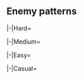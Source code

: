 {{Notice|The following enemy patterns and ship drops are autogenerated.<br>If in doubt, use tooltips to check sample sizes.}}
==Enemy patterns==
{{Section}}
<tabber>
|-|Hard=
{{Event/Map|
{{Event/MapNode|1|Hard|x=113|y=254}}
{{Event/MapNode|2|Hard|x=258|y=213}}
{{Event/MapNode|AB|Hard|x=201|y=181}}
{{Event/MapNode|A|Hard|x=219|y=300}}
{{Event/MapNode|B|Hard|x=318|y=93}}
{{Event/MapNode|C|Hard|x=334|y=188}}
{{Event/MapNode|D|Hard|x=355|y=295}}
{{Event/MapNode|E|Hard|x=411|y=113}}
{{Event/MapNode|F|Hard|x=472|y=127}}
{{Event/MapNode|G|Hard|x=474|y=209}}
{{Event/MapNode|H|Hard|x=515|y=275}}
{{Event/MapNode|I|Hard|x=543|y=142}}
{{Event/MapNode|J|Hard|x=405|y=256}}
{{Event/MapNode|K|Hard|x=526|y=209}}
{{Event/MapNode|L|Hard|x=588|y=187}}
{{Event/MapNode|M|Hard|x=600|y=152}}
{{Event/MapNode|N|Hard|x=622|y=222}}
{{Event/MapNode|O|Hard|x=600|y=272}}
}}
<div class="scrollable map-nodes" id="map-nodes-hard">
{{Map/Nodes|diff=Hard|name=
|AB
|Raid
|{{TooltipSimple|Diamond|38% (464/1208)}}
|Aircraft Carrier Princess/Kai III
|Light Carrier Nu-Class/Kai Flagship IV
|Light Carrier Nu-Class/Kai Flagship IV
|Light Cruiser Tsu-Class/Elite
|Destroyer Na-Class/Late Model Elite
|Destroyer Na-Class/Late Model Elite
|-
|AB
|Raid
|{{TooltipSimple|Diamond|41% (492/1208)}}
|Aircraft Carrier Princess/Kai III
|Light Carrier Nu-Class/Kai Flagship IV
|Light Carrier Nu-Class/Kai Flagship IV
|Light Carrier Nu-Class/Elite IV
|Destroyer Na-Class/Late Model Elite
|Destroyer Na-Class/Late Model Elite
|-
|AB
|Raid
|{{TooltipSimple|Diamond|21% (252/1208)}}
|Aircraft Carrier Princess/Kai III
|Light Carrier Nu-Class/Kai Flagship IV
|Light Carrier Nu-Class/Kai Flagship IV
|Light Carrier Nu-Class/Kai Flagship IV
|Destroyer Na-Class/Late Model Flagship
|Destroyer Na-Class/Late Model Flagship
}}
{{Map/Nodes|diff=Hard|name=深海潜水艦隊 群狼部隊 A群
|A
|Normal
|{{TooltipSimple|Echelon|26% (2437/9491)}}
|New Submarine Princess/Flagship III
|Submarine So-Class/Elite
|Submarine Ka-Class/Elite
|Submarine Ka-Class/Elite
|-
|A
|Normal
|{{TooltipSimple|Echelon|40% (3819/9491)}}
|New Submarine Princess/Flagship III
|Submarine So-Class/Elite
|Submarine So-Class/Elite
|Submarine So-Class/Elite
|-
|A
|Normal
|{{TooltipSimple|Echelon|34% (3235/9491)}}
|New Submarine Princess/Flagship III
|Submarine So-Class/Flagship
|Submarine So-Class/Elite
|Submarine So-Class/Elite
}}
{{Map/Nodes|diff=Hard|name=深海任務部隊 艦載機群
|B
|Defense
|{{TooltipSimple|Diamond|19% (762/3967)}}
|Light Carrier Nu-Class/Kai Flagship III
|Light Carrier Nu-Class/Elite II
|Light Cruiser He-Class/Kai Flagship II
|Light Cruiser Tsu-Class/Elite
|Destroyer Na-Class/Elite
|Destroyer Na-Class/Elite
|-
|B
|Defense
|{{TooltipSimple|Diamond|32% (1259/3967)}}
|Light Carrier Nu-Class/Kai Flagship III
|Light Carrier Nu-Class/Flagship II
|Light Cruiser He-Class/Kai Flagship II
|Light Cruiser Tsu-Class/Elite
|Destroyer Na-Class/Elite
|Destroyer Na-Class/Elite
|-
|B
|Defense
|{{TooltipSimple|Diamond|49% (1946/3967)}}
|Light Carrier Nu-Class/Kai Flagship III
|Light Carrier Nu-Class/Kai Flagship III
|Light Cruiser He-Class/Kai Flagship II
|Light Cruiser Tsu-Class/Flagship
|Destroyer Na-Class/Elite
|Destroyer Na-Class/Elite
}}
{{Map/Nodes|diff=Hard|name=深海潜水艦隊 群狼部隊 B群
|C
|Normal
|{{TooltipSimple|Echelon|29% (4602/16033)}}
|New Submarine Princess/Flagship III
|Submarine Ka-Class/Elite
|Submarine Ka-Class/Elite
|-
|C
|Normal
|{{TooltipSimple|Echelon|28% (4542/16033)}}
|New Submarine Princess/Flagship III
|Submarine So-Class/Elite
|Submarine Ka-Class/Elite
|Submarine Ka-Class/Elite
|-
|C
|Normal
|{{TooltipSimple|Echelon|43% (6889/16033)}}
|New Submarine Princess/Flagship III
|Submarine So-Class/Elite
|Submarine So-Class/Elite
|Submarine So-Class/Elite
}}
{{Map/Nodes|diff=Hard|name=深海任務部隊 艦載機群
|D
|Defense
|{{TooltipSimple|Diamond|25% (27/107)}}
|Aircraft Carrier Princess/Kai III
|Light Carrier Nu-Class/Flagship III
|Light Carrier Nu-Class/Flagship III
|Light Cruiser Tsu-Class/Elite
|Destroyer Na-Class/Late Model Elite
|Destroyer Na-Class/Late Model Elite
|-
|D
|Defense
|{{TooltipSimple|Diamond|34% (36/107)}}
|Aircraft Carrier Princess/Kai III
|Light Carrier Nu-Class/Kai Flagship III
|Light Carrier Nu-Class/Kai Flagship III
|Light Cruiser Tsu-Class/Elite
|Destroyer Na-Class/Late Model Elite
|Destroyer Na-Class/Late Model Elite
|-
|D
|Defense
|{{TooltipSimple|Diamond|41% (44/107)}}
|Aircraft Carrier Princess/Kai III
|Light Carrier Nu-Class/Kai Flagship III
|Light Carrier Nu-Class/Kai Flagship III
|Light Carrier Nu-Class/Elite II
|Destroyer Na-Class/Late Model Elite
|Destroyer Na-Class/Late Model Elite
}}
{{Map/Nodes|diff=Hard|name=深海任務部隊 前衛水雷戦隊
|E
|Normal
|{{TooltipSimple|Line Ahead|31% (4424/14315)}}
|Light Cruiser He-Class/Kai Flagship II
|Light Cruiser Ho-Class/Flagship
|Light Cruiser Tsu-Class/Elite
|Destroyer Ha-Class/Late Model
|Destroyer Ha-Class/Late Model
|Destroyer Ha-Class/Late Model
|-
|E
|Normal
|{{TooltipSimple|Line Ahead|32% (4620/14315)}}
|Light Cruiser He-Class/Kai Flagship II
|Light Cruiser Ho-Class/Flagship
|Light Cruiser Tsu-Class/Flagship
|Destroyer Ha-Class/Late Model
|Destroyer Ha-Class/Late Model
|Destroyer Ha-Class/Late Model
|-
|E
|Normal
|{{TooltipSimple|Line Ahead|37% (5271/14315)}}
|Light Cruiser He-Class/Kai Flagship II
|Light Cruiser Ho-Class/Flagship
|Light Cruiser Tsu-Class/Flagship
|Light Cruiser Tsu-Class/Elite
|Destroyer Ha-Class/Late Model
|Destroyer Ha-Class/Late Model
}}
{{Map/Nodes|diff=Hard|name=深海任務部隊 艦載機群
|F
|Defense
|{{TooltipSimple|Diamond|31% (2425/7747)}}
|Aircraft Carrier Princess/Kai III
|Light Carrier Nu-Class/Kai Flagship III
|Light Carrier Nu-Class/Kai Flagship III
|Light Cruiser Tsu-Class/Elite
|Destroyer Na-Class/Late Model Elite
|Destroyer Na-Class/Late Model Elite
|-
|F
|Defense
|{{TooltipSimple|Diamond|40% (3104/7747)}}
|Aircraft Carrier Princess/Kai III
|Light Carrier Nu-Class/Kai Flagship III
|Light Carrier Nu-Class/Kai Flagship III
|Light Carrier Nu-Class/Elite II
|Destroyer Na-Class/Late Model Elite
|Destroyer Na-Class/Late Model Elite
|-
|F
|Defense
|{{TooltipSimple|Diamond|29% (2218/7747)}}
|Aircraft Carrier Princess/Kai III
|Light Carrier Nu-Class/Kai Flagship III
|Light Carrier Nu-Class/Kai Flagship III
|Light Carrier Nu-Class/Kai Flagship III
|Destroyer Na-Class/Late Model Flagship
|Destroyer Na-Class/Late Model Flagship
}}
{{Map/Nodes|diff=Hard|name=深海任務部隊 前衛軽空母
|G
|Normal
|{{TooltipSimple|Diamond|38% (1885/4934)}}
|Light Carrier Nu-Class/Flagship III
|Heavy Cruiser Ri-Class/Flagship
|Light Cruiser He-Class/Kai Flagship II
|Light Cruiser Tsu-Class/Elite
|Destroyer Na-Class/Elite
|Destroyer Na-Class/Elite
|-
|G
|Normal
|{{TooltipSimple|Diamond|46% (2279/4934)}}
|Light Carrier Nu-Class/Kai Flagship III
|Heavy Cruiser Ri-Class/Flagship
|Light Cruiser He-Class/Kai Flagship II
|Light Cruiser Tsu-Class/Elite
|Destroyer Na-Class/Elite
|Destroyer Na-Class/Elite
|-
|G
|Normal
|{{TooltipSimple|Diamond|16% (770/4934)}}
|Light Carrier Nu-Class/Kai Flagship III
|Heavy Cruiser Ri-Class/Flagship
|Light Cruiser He-Class/Kai Flagship II
|Light Cruiser Tsu-Class/Flagship
|Destroyer Na-Class/Elite
|Destroyer Na-Class/Elite
}}
{{Map/Nodes|diff=Hard|H|Empty|kind=1}}
{{Map/Nodes|diff=Hard|name=深海任務部隊 護衛空母集団 I群
|I
|Normal
|{{TooltipSimple|Diamond|23% (1570/6901)}}
|Light Carrier Nu-Class/Kai Flagship II
|Battleship Ta-Class/Flagship
|Light Cruiser Tsu-Class/Elite
|Light Carrier Nu-Class/Kai Elite II
|Destroyer Na-Class/Late Model Elite
|Destroyer Na-Class/Late Model Elite
|-
|I
|Normal
|{{TooltipSimple|Diamond|23% (1604/6901)}}
|Light Carrier Nu-Class/Kai Flagship II
|Battleship Ta-Class/Flagship
|Light Cruiser Tsu-Class/Flagship
|Light Carrier Nu-Class/Kai Elite II
|Destroyer Na-Class/Late Model Elite
|Destroyer Na-Class/Late Model Elite
|-
|I
|Normal
|{{TooltipSimple|Diamond|54% (3727/6901)}}
|Light Carrier Nu-Class/Kai Flagship II
|Light Carrier Nu-Class/Kai Flagship II
|Battleship Ta-Class/Flagship
|Light Cruiser Tsu-Class/Flagship
|Destroyer Na-Class/Late Model Elite
|Destroyer Na-Class/Late Model Elite
}}
{{Map/Nodes|diff=Hard|name=深海潜水艦隊 群狼旗艦部隊
|J
|Boss
|{{TooltipSimple|Line Ahead|38% (1381/3642)}}
|Submarine Princess/Kai Flagship III
|Submarine So-Class/Flagship
|Submarine So-Class/Flagship
|Light Cruiser Tsu-Class/Elite
|Destroyer Na-Class/Late Model Elite
|Destroyer Na-Class/Late Model Elite
|-
|J
|Boss
|{{TooltipSimple|Line Ahead|48% (1757/3642)}}
|Submarine Princess/Kai Flagship III
|Submarine So-Class/Flagship
|Submarine So-Class/Flagship
|Light Cruiser Tsu-Class/Flagship
|Destroyer Na-Class/Late Model Elite
|Destroyer Na-Class/Late Model Elite
|-
|J
|Boss/Final
|{{TooltipSimple|Line Ahead|14% (504/3642)}}
|Submarine Princess/Kai Flagship Damaged III
|Submarine So-Class/Flagship
|Submarine So-Class/Flagship
|Light Cruiser Tsu-Class/Flagship
|Destroyer Na-Class/Late Model Flagship
|Destroyer Na-Class/Late Model Flagship
}}
{{Map/Nodes|diff=Hard|name=深海任務部隊 艦載機群
|K
|Defense
|{{TooltipSimple|Diamond|22% (863/3944)}}
|Aircraft Carrier Princess/Kai III
|Light Carrier Nu-Class/Kai Flagship IV
|Light Carrier Nu-Class/Kai Flagship IV
|Light Cruiser Tsu-Class/Elite
|Destroyer Na-Class/Late Model Elite
|Destroyer Na-Class/Late Model Elite
|-
|K
|Defense
|{{TooltipSimple|Diamond|34% (1350/3944)}}
|Aircraft Carrier Princess/Kai III
|Light Carrier Nu-Class/Kai Flagship IV
|Light Carrier Nu-Class/Kai Flagship IV
|Light Carrier Nu-Class/Elite IV
|Destroyer Na-Class/Late Model Elite
|Destroyer Na-Class/Late Model Elite
|-
|K
|Defense
|{{TooltipSimple|Diamond|44% (1731/3944)}}
|Aircraft Carrier Princess/Kai III
|Light Carrier Nu-Class/Kai Flagship IV
|Light Carrier Nu-Class/Kai Flagship IV
|Light Carrier Nu-Class/Kai Flagship IV
|Destroyer Na-Class/Late Model Flagship
|Destroyer Na-Class/Late Model Flagship
}}
{{Map/Nodes|diff=Hard|name=深海任務部隊 艦載機群
|L
|Defense
|{{TooltipSimple|Diamond|14% (2/14)}}
|Aircraft Carrier Princess/Kai III
|Light Carrier Nu-Class/Kai Flagship IV
|Light Carrier Nu-Class/Kai Flagship IV
|Light Cruiser Tsu-Class/Elite
|Destroyer Na-Class/Late Model Elite
|Destroyer Na-Class/Late Model Elite
|-
|L
|Defense
|{{TooltipSimple|Diamond|71% (10/14)}}
|Aircraft Carrier Princess/Kai III
|Light Carrier Nu-Class/Kai Flagship IV
|Light Carrier Nu-Class/Kai Flagship IV
|Light Carrier Nu-Class/Elite IV
|Destroyer Na-Class/Late Model Elite
|Destroyer Na-Class/Late Model Elite
|-
|L
|Defense
|{{TooltipSimple|Diamond|14% (2/14)}}
|Aircraft Carrier Princess/Kai III
|Light Carrier Nu-Class/Kai Flagship IV
|Light Carrier Nu-Class/Kai Flagship IV
|Light Carrier Nu-Class/Kai Flagship IV
|Destroyer Na-Class/Late Model Flagship
|Destroyer Na-Class/Late Model Flagship
}}
{{Map/Nodes|diff=Hard|M|Empty|kind=1}}
{{Map/Nodes|diff=Hard|name=深海任務部隊 護衛空母集団 II群
|N
|Normal
|{{TooltipSimple|Diamond|23% (3/13)}}
|Light Carrier Nu-Class/Kai Flagship II
|Battleship Ta-Class/Flagship
|Transport Ship Wa-Class/Elite
|Light Carrier Nu-Class/Kai Elite II
|Destroyer Na-Class/Late Model Elite
|Destroyer Na-Class/Late Model Elite
|-
|N
|Normal
|{{TooltipSimple|Diamond|54% (7/13)}}
|Light Carrier Nu-Class/Kai Flagship II
|Battleship Ta-Class/Flagship
|Transport Ship Wa-Class/Flagship
|Light Carrier Nu-Class/Kai Elite II
|Destroyer Na-Class/Late Model Elite
|Destroyer Na-Class/Late Model Elite
|-
|N
|Normal
|{{TooltipSimple|Diamond|23% (3/13)}}
|Light Carrier Nu-Class/Kai Flagship II
|Light Carrier Nu-Class/Kai Flagship II
|Battleship Ta-Class/Flagship
|Transport Ship Wa-Class/Flagship
|Destroyer Na-Class/Late Model Elite
|Destroyer Na-Class/Late Model Elite
}}
{{Map/Nodes|diff=Hard|name=深海任務部隊 主力艦隊
|O
|Boss
|{{TooltipSimple|Cruising Formation 4|73% (3023/4162)}}
|Aircraft Carrier Princess/Kai III
|Light Carrier Nu-Class/Kai Flagship IV
|Light Carrier Nu-Class/Kai Flagship IV
|Battleship Ta-Class/Flagship
|Heavy Cruiser Ne-Class/Elite
|Heavy Cruiser Ne-Class/Elite
|Light Cruiser He-Class/Kai Flagship II
|Light Cruiser Tsu-Class/Flagship
|Destroyer Na-Class/Late Model Flagship
|Destroyer Na-Class/Late Model Flagship
|Destroyer Na-Class/Elite
|Destroyer Na-Class/Elite
|-
|O
|Boss/Final
|{{TooltipSimple|Cruising Formation 4|27% (1139/4162)}}
|Aircraft Carrier Princess/Kai III
|Aircraft Carrier Princess/Kai III
|Light Carrier Nu-Class/Kai Flagship IV
|Light Carrier Nu-Class/Kai Flagship IV
|Battleship Ta-Class/Flagship
|Battleship Ta-Class/Flagship
|Light Cruiser He-Class/Kai Flagship II
|Light Cruiser Tsu-Class/Flagship
|Destroyer Na-Class/Late Model Flagship
|Destroyer Na-Class/Late Model Flagship
|Destroyer Na-Class/Late Model Flagship
|Destroyer Na-Class/Late Model Flagship
}}
</div> <!-- overflow -->
|-|Medium=
{{Event/Map|
{{Event/MapNode|1|Medium|x=113|y=254}}
{{Event/MapNode|2|Medium|x=258|y=213}}
{{Event/MapNode|AB|Medium|x=201|y=181}}
{{Event/MapNode|A|Medium|x=219|y=300}}
{{Event/MapNode|B|Medium|x=318|y=93}}
{{Event/MapNode|C|Medium|x=334|y=188}}
{{Event/MapNode|D|Medium|x=355|y=295}}
{{Event/MapNode|E|Medium|x=411|y=113}}
{{Event/MapNode|F|Medium|x=472|y=127}}
{{Event/MapNode|G|Medium|x=474|y=209}}
{{Event/MapNode|H|Medium|x=515|y=275}}
{{Event/MapNode|I|Medium|x=543|y=142}}
{{Event/MapNode|J|Medium|x=405|y=256}}
{{Event/MapNode|K|Medium|x=526|y=209}}
{{Event/MapNode|L|Medium|x=588|y=187}}
{{Event/MapNode|M|Medium|x=600|y=152}}
{{Event/MapNode|N|Medium|x=622|y=222}}
{{Event/MapNode|O|Medium|x=600|y=272}}
}}
<div class="scrollable map-nodes" id="map-nodes-medium">
{{Map/Nodes|diff=Medium|name=
|AB
|Raid
|{{TooltipSimple|Diamond|70% (1381/1977)}}
|Aircraft Carrier Princess/Kai II
|Light Carrier Nu-Class/Elite IV
|Light Carrier Nu-Class/Elite IV
|Light Cruiser Tsu-Class
|Destroyer Na-Class
|Destroyer Na-Class
|-
|AB
|Raid
|{{TooltipSimple|Diamond|30% (596/1977)}}
|Aircraft Carrier Princess/Kai II
|Light Carrier Nu-Class/Kai Elite III
|Light Carrier Nu-Class/Elite IV
|Light Carrier Nu-Class/Elite IV
|Destroyer Na-Class/Elite
|Destroyer Na-Class/Elite
}}
{{Map/Nodes|diff=Medium|name=深海潜水艦隊 群狼部隊 A群
|A
|Normal
|{{TooltipSimple|Echelon|33% (6689/20208)}}
|New Submarine Princess/Flagship
|Submarine Ka-Class/Elite
|Submarine Ka-Class/Elite
|Submarine Ka-Class
|-
|A
|Normal
|{{TooltipSimple|Echelon|41% (8264/20208)}}
|New Submarine Princess/Flagship II
|Submarine Ka-Class/Elite
|Submarine Ka-Class/Elite
|Submarine Ka-Class/Elite
|-
|A
|Normal
|{{TooltipSimple|Echelon|26% (5255/20208)}}
|New Submarine Princess/Flagship II
|Submarine So-Class/Elite
|Submarine Ka-Class/Elite
|Submarine Ka-Class/Elite
}}
{{Map/Nodes|diff=Medium|name=深海任務部隊 艦載機群
|B
|Defense
|{{TooltipSimple|Diamond|58% (4304/7468)}}
|Light Carrier Nu-Class/Flagship III
|Light Carrier Nu-Class/Elite II
|Light Cruiser He-Class/Kai Flagship
|Light Cruiser Tsu-Class
|Destroyer Na-Class
|Destroyer Na-Class
|-
|B
|Defense
|{{TooltipSimple|Diamond|42% (3164/7468)}}
|Light Carrier Nu-Class/Flagship III
|Light Carrier Nu-Class/Flagship II
|Light Cruiser He-Class/Kai Flagship
|Light Cruiser Tsu-Class/Elite
|Destroyer Na-Class
|Destroyer Na-Class
}}
{{Map/Nodes|diff=Medium|name=深海潜水艦隊 群狼部隊 B群
|C
|Normal
|{{TooltipSimple|Echelon|34% (13419/39129)}}
|New Submarine Princess/Flagship
|Submarine Ka-Class/Elite
|Submarine Ka-Class/Elite
|-
|C
|Normal
|{{TooltipSimple|Echelon|34% (13476/39129)}}
|New Submarine Princess/Flagship II
|Submarine Ka-Class/Elite
|Submarine Ka-Class/Elite
|-
|C
|Normal
|{{TooltipSimple|Echelon|31% (12234/39129)}}
|New Submarine Princess/Flagship II
|Submarine Ka-Class/Elite
|Submarine Ka-Class/Elite
|Submarine Ka-Class/Elite
}}
{{Map/Nodes|diff=Medium|name=深海任務部隊 艦載機群
|D
|Defense
|{{TooltipSimple|Diamond|50% (8/16)}}
|Aircraft Carrier Princess/Kai II
|Light Carrier Nu-Class/Elite II
|Light Carrier Nu-Class/Elite II
|Light Cruiser Tsu-Class
|Destroyer Na-Class
|Destroyer Na-Class
|-
|D
|Defense
|{{TooltipSimple|Diamond|50% (8/16)}}
|Aircraft Carrier Princess/Kai II
|Light Carrier Nu-Class/Flagship III
|Light Carrier Nu-Class/Elite II
|Light Cruiser Tsu-Class
|Destroyer Na-Class
|Destroyer Na-Class
}}
{{Map/Nodes|diff=Medium|name=深海任務部隊 前衛水雷戦隊
|E
|Normal
|{{TooltipSimple|Line Ahead|74% (26867/36495)}}
|Light Cruiser He-Class/Kai Flagship
|Light Cruiser Ho-Class/Flagship
|Light Cruiser Tsu-Class/Elite
|Destroyer Ha-Class/Late Model
|Destroyer Ha-Class/Late Model
|Destroyer Ha-Class/Late Model
|-
|E
|Normal
|{{TooltipSimple|Line Ahead|26% (9628/36495)}}
|Light Cruiser He-Class/Kai Flagship
|Light Cruiser Ho-Class/Flagship
|Light Cruiser Tsu-Class/Elite
|Light Cruiser Tsu-Class/Elite
|Destroyer Ha-Class/Late Model
|Destroyer Ha-Class/Late Model
}}
{{Map/Nodes|diff=Medium|name=深海任務部隊 艦載機群
|F
|Defense
|{{TooltipSimple|Diamond|67% (11898/17676)}}
|Aircraft Carrier Princess/Kai II
|Light Carrier Nu-Class/Flagship III
|Light Carrier Nu-Class/Elite II
|Light Cruiser Tsu-Class
|Destroyer Na-Class
|Destroyer Na-Class
|-
|F
|Defense
|{{TooltipSimple|Diamond|33% (5778/17676)}}
|Aircraft Carrier Princess/Kai II
|Light Carrier Nu-Class/Flagship III
|Light Carrier Nu-Class/Elite II
|Light Carrier Nu-Class/Elite II
|Destroyer Na-Class/Elite
|Destroyer Na-Class/Elite
}}
{{Map/Nodes|diff=Medium|name=深海任務部隊 前衛軽空母
|G
|Normal
|{{TooltipSimple|Diamond|89% (14206/15987)}}
|Light Carrier Nu-Class/Flagship II
|Heavy Cruiser Ri-Class/Flagship
|Light Cruiser He-Class/Kai Flagship
|Light Cruiser Tsu-Class
|Destroyer Na-Class
|Destroyer Na-Class
|-
|G
|Normal
|{{TooltipSimple|Diamond|11% (1781/15987)}}
|Light Carrier Nu-Class/Flagship III
|Heavy Cruiser Ri-Class/Flagship
|Light Cruiser He-Class/Kai Flagship
|Light Cruiser Tsu-Class/Elite
|Destroyer Na-Class
|Destroyer Na-Class
}}
{{Map/Nodes|diff=Medium|H|Empty|kind=1}}
{{Map/Nodes|diff=Medium|name=深海任務部隊 護衛空母集団 I群
|I
|Normal
|{{TooltipSimple|Diamond|59% (9527/16160)}}
|Light Carrier Nu-Class/Kai Elite II
|Battleship Ta-Class/Elite
|Light Cruiser Tsu-Class/Elite
|Light Carrier Nu-Class/Elite III
|Destroyer Na-Class/Elite
|Destroyer Na-Class/Elite
|-
|I
|Normal
|{{TooltipSimple|Diamond|41% (6633/16160)}}
|Light Carrier Nu-Class/Kai Elite II
|Light Carrier Nu-Class/Kai Elite II
|Battleship Ta-Class/Elite
|Light Cruiser Tsu-Class/Elite
|Destroyer Na-Class/Elite
|Destroyer Na-Class/Elite
}}
{{Map/Nodes|diff=Medium|name=深海潜水艦隊 群狼旗艦部隊
|J
|Boss
|{{TooltipSimple|Line Ahead|90% (11996/13361)}}
|Submarine Princess/Kai Flagship II
|Submarine So-Class/Elite
|Submarine So-Class/Elite
|Light Cruiser Tsu-Class/Elite
|Destroyer Na-Class
|Destroyer Na-Class
|-
|J
|Boss/Final
|{{TooltipSimple|Line Ahead|10% (1365/13361)}}
|Submarine Princess/Kai Flagship Damaged II
|Submarine So-Class/Elite
|Submarine So-Class/Elite
|Light Cruiser Tsu-Class/Elite
|Destroyer Na-Class/Elite
|Destroyer Na-Class/Elite
}}
{{Map/Nodes|diff=Medium|name=深海任務部隊 艦載機群
|K
|Defense
|{{TooltipSimple|Diamond|55% (5606/10267)}}
|Aircraft Carrier Princess/Kai II
|Light Carrier Nu-Class/Elite IV
|Light Carrier Nu-Class/Elite IV
|Light Cruiser Tsu-Class
|Destroyer Na-Class
|Destroyer Na-Class
|-
|K
|Defense
|{{TooltipSimple|Diamond|45% (4661/10267)}}
|Aircraft Carrier Princess/Kai II
|Light Carrier Nu-Class/Kai Elite III
|Light Carrier Nu-Class/Elite IV
|Light Carrier Nu-Class/Elite IV
|Destroyer Na-Class/Elite
|Destroyer Na-Class/Elite
}}
{{Map/Nodes|diff=Medium|name=深海任務部隊 艦載機群
|L
|Defense
|{{TooltipSimple|Diamond|100% (2/2)}}
|Aircraft Carrier Princess/Kai II
|Light Carrier Nu-Class/Kai Elite III
|Light Carrier Nu-Class/Elite IV
|Light Carrier Nu-Class/Elite IV
|Destroyer Na-Class/Elite
|Destroyer Na-Class/Elite
}}
{{Map/Nodes|diff=Medium|M|Empty|kind=1}}
{{Map/Nodes|diff=Medium|name=深海任務部隊 護衛空母集団 II群
|N
|Normal
|{{TooltipSimple|Diamond|100% (2/2)}}
|Light Carrier Nu-Class/Kai Elite II
|Battleship Ta-Class/Elite
|Transport Ship Wa-Class/Elite
|Light Carrier Nu-Class/Elite III
|Destroyer Na-Class/Elite
|Destroyer Na-Class/Elite
}}
{{Map/Nodes|diff=Medium|name=深海任務部隊 主力艦隊
|O
|Boss
|{{TooltipSimple|Cruising Formation 4|85% (10389/12168)}}
|Aircraft Carrier Princess/Kai II
|Light Carrier Nu-Class/Kai Elite III
|Light Carrier Nu-Class/Kai Elite III
|Battleship Ta-Class/Elite
|Heavy Cruiser Ne-Class/Elite
|Destroyer Na-Class/Elite
|Light Cruiser He-Class/Kai Flagship
|Light Cruiser Tsu-Class/Elite
|Destroyer Na-Class/Elite
|Destroyer Na-Class
|Destroyer Na-Class
|Destroyer Na-Class
|-
|O
|Boss/Final
|{{TooltipSimple|Cruising Formation 4|15% (1779/12168)}}
|Aircraft Carrier Princess/Kai II
|Light Carrier Nu-Class/Kai Elite III
|Light Carrier Nu-Class/Kai Elite III
|Light Carrier Nu-Class/Elite IV
|Battleship Ta-Class/Elite
|Battleship Ta-Class/Elite
|Light Cruiser He-Class/Kai Flagship
|Light Cruiser Tsu-Class/Elite
|Destroyer Na-Class/Elite
|Destroyer Na-Class/Elite
|Destroyer Na-Class/Elite
|Destroyer Na-Class/Elite
}}
</div> <!-- overflow -->
|-|Easy=
{{Event/Map|
{{Event/MapNode|1|Easy|x=113|y=254}}
{{Event/MapNode|2|Easy|x=258|y=213}}
{{Event/MapNode|AB|Easy|x=201|y=181}}
{{Event/MapNode|A|Easy|x=219|y=300}}
{{Event/MapNode|B|Easy|x=318|y=93}}
{{Event/MapNode|C|Easy|x=334|y=188}}
{{Event/MapNode|D|Easy|x=355|y=295}}
{{Event/MapNode|E|Easy|x=411|y=113}}
{{Event/MapNode|F|Easy|x=472|y=127}}
{{Event/MapNode|G|Easy|x=474|y=209}}
{{Event/MapNode|H|Easy|x=515|y=275}}
{{Event/MapNode|I|Easy|x=543|y=142}}
{{Event/MapNode|J|Easy|x=405|y=256}}
{{Event/MapNode|K|Easy|x=526|y=209}}
{{Event/MapNode|L|Easy|x=588|y=187}}
{{Event/MapNode|M|Easy|x=600|y=152}}
{{Event/MapNode|N|Easy|x=622|y=222}}
{{Event/MapNode|O|Easy|x=600|y=272}}
}}
<div class="scrollable map-nodes" id="map-nodes-easy">
{{Map/Nodes|diff=Easy|name=
|AB
|Raid
|{{TooltipSimple|Diamond|37% (1127/3015)}}
|Aircraft Carrier Princess/Kai
|Light Carrier Nu-Class/Elite
|Light Cruiser Tsu-Class
|Destroyer Na-Class
|Destroyer I-Class
|Destroyer I-Class
|-
|AB
|Raid
|{{TooltipSimple|Diamond|32% (960/3015)}}
|Aircraft Carrier Princess/Kai
|Light Carrier Nu-Class/Elite
|Light Carrier Nu-Class/Elite
|Light Cruiser Tsu-Class
|Destroyer Na-Class
|Destroyer Na-Class
|-
|AB
|Raid
|{{TooltipSimple|Diamond|31% (928/3015)}}
|Aircraft Carrier Princess/Kai
|Light Carrier Nu-Class/Elite IV
|Light Carrier Nu-Class/Elite
|Light Cruiser Tsu-Class
|Destroyer Na-Class
|Destroyer Na-Class
}}
{{Map/Nodes|diff=Easy|name=深海潜水艦隊 群狼部隊 A群
|A
|Normal
|{{TooltipSimple|Echelon|18% (2818/16069)}}
|New Submarine Princess/Flagship
|Submarine Ka-Class
|Submarine Ka-Class
|-
|A
|Normal
|{{TooltipSimple|Echelon|17% (2804/16069)}}
|New Submarine Princess/Flagship
|Submarine Ka-Class
|Submarine Ka-Class
|Submarine Ka-Class
|-
|A
|Normal
|{{TooltipSimple|Echelon|41% (6660/16069)}}
|New Submarine Princess/Flagship
|Submarine Ka-Class/Elite
|Submarine Ka-Class
|Submarine Ka-Class
|-
|A
|Normal
|{{TooltipSimple|Echelon|24% (3787/16069)}}
|New Submarine Princess/Flagship
|Submarine Ka-Class/Elite
|Submarine Ka-Class/Elite
|Submarine Ka-Class
}}
{{Map/Nodes|diff=Easy|name=深海任務部隊 艦載機群
|B
|Defense
|{{TooltipSimple|Diamond|26% (1545/5905)}}
|Light Carrier Nu-Class/Elite II
|Light Carrier Nu-Class/Elite
|Light Cruiser He-Class/Flagship
|Light Cruiser Tsu-Class
|Destroyer I-Class
|Destroyer I-Class
|-
|B
|Defense
|{{TooltipSimple|Diamond|56% (3323/5905)}}
|Light Carrier Nu-Class/Elite II
|Light Carrier Nu-Class/Elite II
|Light Cruiser He-Class/Flagship
|Light Cruiser Tsu-Class
|Destroyer I-Class
|Destroyer I-Class
|-
|B
|Defense
|{{TooltipSimple|Diamond|18% (1037/5905)}}
|Light Carrier Nu-Class/Flagship II
|Light Carrier Nu-Class/Elite II
|Light Cruiser He-Class/Flagship
|Light Cruiser Tsu-Class
|Destroyer Ha-Class/Late Model
|Destroyer I-Class
}}
{{Map/Nodes|diff=Easy|name=深海潜水艦隊 群狼部隊 B群
|C
|Normal
|{{TooltipSimple|Echelon|17% (6080/34790)}}
|New Submarine Princess/Flagship
|Submarine Ka-Class
|-
|C
|Normal
|{{TooltipSimple|Echelon|17% (6058/34790)}}
|New Submarine Princess/Flagship
|Submarine Ka-Class
|Submarine Ka-Class
|-
|C
|Normal
|{{TooltipSimple|Echelon|35% (12345/34790)}}
|New Submarine Princess/Flagship
|Submarine Ka-Class/Elite
|Submarine Ka-Class
|-
|C
|Normal
|{{TooltipSimple|Echelon|30% (10307/34790)}}
|New Submarine Princess/Flagship
|Submarine Ka-Class/Elite
|Submarine Ka-Class/Elite
}}
{{Map/Nodes|diff=Easy|name=深海任務部隊 艦載機群
|D
|Defense
|{{TooltipSimple|Diamond|18% (31/173)}}
|Light Carrier Nu-Class/Elite II
|Light Carrier Nu-Class/Elite
|Light Cruiser Tsu-Class
|Destroyer Na-Class
|Destroyer I-Class
|Destroyer I-Class
|-
|D
|Defense
|{{TooltipSimple|Diamond|41% (71/173)}}
|Light Carrier Nu-Class/Elite II
|Light Carrier Nu-Class/Elite II
|Light Cruiser Tsu-Class
|Destroyer Na-Class
|Destroyer I-Class
|Destroyer I-Class
|-
|D
|Defense
|{{TooltipSimple|Diamond|41% (71/173)}}
|Aircraft Carrier Princess/Kai
|Light Carrier Nu-Class/Elite II
|Light Cruiser Tsu-Class
|Destroyer Na-Class
|Destroyer I-Class
|Destroyer I-Class
}}
{{Map/Nodes|diff=Easy|name=深海任務部隊 前衛水雷戦隊
|E
|Normal
|{{TooltipSimple|Line Ahead|38% (12340/32878)}}
|Light Cruiser He-Class/Flagship
|Light Cruiser Ho-Class/Flagship
|Light Cruiser Tsu-Class
|Destroyer I-Class
|Destroyer I-Class
|Destroyer I-Class
|-
|E
|Normal
|{{TooltipSimple|Line Ahead|41% (13336/32878)}}
|Light Cruiser He-Class/Flagship
|Light Cruiser Ho-Class/Flagship
|Light Cruiser Tsu-Class
|Destroyer Ha-Class/Late Model
|Destroyer I-Class
|Destroyer I-Class
|-
|E
|Normal
|{{TooltipSimple|Line Ahead|22% (7202/32878)}}
|Light Cruiser He-Class/Flagship
|Light Cruiser Ho-Class/Flagship
|Light Cruiser Tsu-Class
|Destroyer Ha-Class/Late Model
|Destroyer Ha-Class/Late Model
|Destroyer I-Class
}}
{{Map/Nodes|diff=Easy|name=深海任務部隊 艦載機群
|F
|Defense
|{{TooltipSimple|Diamond|35% (4714/13649)}}
|Light Carrier Nu-Class/Elite II
|Light Carrier Nu-Class/Elite
|Light Cruiser Tsu-Class
|Destroyer Na-Class
|Destroyer I-Class
|Destroyer I-Class
|-
|F
|Defense
|{{TooltipSimple|Diamond|32% (4395/13649)}}
|Light Carrier Nu-Class/Elite II
|Light Carrier Nu-Class/Elite II
|Light Cruiser Tsu-Class
|Destroyer Na-Class
|Destroyer I-Class
|Destroyer I-Class
|-
|F
|Defense
|{{TooltipSimple|Diamond|33% (4540/13649)}}
|Aircraft Carrier Princess/Kai
|Light Carrier Nu-Class/Elite II
|Light Cruiser Tsu-Class
|Destroyer Na-Class
|Destroyer I-Class
|Destroyer I-Class
}}
{{Map/Nodes|diff=Easy|name=深海任務部隊 前衛軽空母
|G
|Normal
|{{TooltipSimple|Diamond|89% (15850/17759)}}
|Light Carrier Nu-Class/Flagship II
|Heavy Cruiser Ri-Class/Flagship
|Light Cruiser He-Class/Flagship
|Light Cruiser Tsu-Class
|Destroyer I-Class
|Destroyer I-Class
|-
|G
|Normal
|{{TooltipSimple|Diamond|11% (1909/17759)}}
|Light Carrier Nu-Class/Flagship II
|Heavy Cruiser Ri-Class/Flagship
|Light Cruiser He-Class/Flagship
|Light Cruiser Tsu-Class
|Destroyer Ha-Class/Late Model
|Destroyer I-Class
}}
{{Map/Nodes|diff=Easy|H|Empty|kind=1}}
{{Map/Nodes|diff=Easy|name=深海任務部隊 護衛空母集団 I群
|I
|Normal
|{{TooltipSimple|Diamond|26% (3458/13216)}}
|Light Carrier Nu-Class/Elite III
|Battleship Ta-Class
|Light Cruiser Tsu-Class
|Destroyer Na-Class
|Destroyer Na-Class
|Destroyer I-Class
|-
|I
|Normal
|{{TooltipSimple|Diamond|44% (5838/13216)}}
|Light Carrier Nu-Class/Elite III
|Light Carrier Nu-Class/Elite
|Battleship Ta-Class
|Light Cruiser Tsu-Class
|Destroyer Na-Class
|Destroyer Na-Class
|-
|I
|Normal
|{{TooltipSimple|Diamond|30% (3920/13216)}}
|Light Carrier Nu-Class/Elite III
|Light Carrier Nu-Class/Elite III
|Battleship Ta-Class/Elite
|Light Cruiser Tsu-Class
|Destroyer Na-Class
|Destroyer Na-Class
}}
{{Map/Nodes|diff=Easy|name=深海潜水艦隊 群狼旗艦部隊
|J
|Boss
|{{TooltipSimple|Line Ahead|90% (13360/14904)}}
|Submarine Princess/Kai Flagship
|Submarine So-Class
|Submarine So-Class
|Light Cruiser Tsu-Class
|Destroyer I-Class
|Destroyer I-Class
|-
|J
|Boss/Final
|{{TooltipSimple|Line Ahead|10% (1544/14904)}}
|Submarine Princess/Kai Flagship Damaged
|Submarine So-Class
|Submarine So-Class
|Light Cruiser Tsu-Class
|Destroyer Na-Class
|Destroyer Na-Class
}}
{{Map/Nodes|diff=Easy|name=深海任務部隊 艦載機群
|K
|Defense
|{{TooltipSimple|Diamond|17% (1366/7989)}}
|Aircraft Carrier Princess/Kai
|Light Carrier Nu-Class/Elite
|Light Cruiser Tsu-Class
|Destroyer Na-Class
|Destroyer I-Class
|Destroyer I-Class
|-
|K
|Defense
|{{TooltipSimple|Diamond|40% (3184/7989)}}
|Aircraft Carrier Princess/Kai
|Light Carrier Nu-Class/Elite
|Light Carrier Nu-Class/Elite
|Light Cruiser Tsu-Class
|Destroyer Na-Class
|Destroyer Na-Class
|-
|K
|Defense
|{{TooltipSimple|Diamond|43% (3439/7989)}}
|Aircraft Carrier Princess/Kai
|Light Carrier Nu-Class/Elite IV
|Light Carrier Nu-Class/Elite
|Light Cruiser Tsu-Class
|Destroyer Na-Class
|Destroyer Na-Class
}}
{{Map/Nodes|diff=Easy|name=深海任務部隊 艦載機群
|L
|Defense
|{{TooltipSimple|Diamond|21% (6/29)}}
|Aircraft Carrier Princess/Kai
|Light Carrier Nu-Class/Elite
|Light Cruiser Tsu-Class
|Destroyer Na-Class
|Destroyer I-Class
|Destroyer I-Class
|-
|L
|Defense
|{{TooltipSimple|Diamond|48% (14/29)}}
|Aircraft Carrier Princess/Kai
|Light Carrier Nu-Class/Elite
|Light Carrier Nu-Class/Elite
|Light Cruiser Tsu-Class
|Destroyer Na-Class
|Destroyer Na-Class
|-
|L
|Defense
|{{TooltipSimple|Diamond|31% (9/29)}}
|Aircraft Carrier Princess/Kai
|Light Carrier Nu-Class/Elite IV
|Light Carrier Nu-Class/Elite
|Light Cruiser Tsu-Class
|Destroyer Na-Class
|Destroyer Na-Class
}}
{{Map/Nodes|diff=Easy|M|Empty|kind=1}}
{{Map/Nodes|diff=Easy|name=深海任務部隊 護衛空母集団 II群
|N
|Normal
|{{TooltipSimple|Diamond|33% (9/27)}}
|Light Carrier Nu-Class/Elite III
|Transport Ship Wa-Class/Elite
|Battleship Ta-Class
|Destroyer Na-Class
|Destroyer Na-Class
|Destroyer I-Class
|-
|N
|Normal
|{{TooltipSimple|Diamond|37% (10/27)}}
|Light Carrier Nu-Class/Elite III
|Light Carrier Nu-Class/Elite
|Transport Ship Wa-Class/Elite
|Battleship Ta-Class
|Destroyer Na-Class
|Destroyer Na-Class
|-
|N
|Normal
|{{TooltipSimple|Diamond|30% (8/27)}}
|Light Carrier Nu-Class/Elite III
|Light Carrier Nu-Class/Elite III
|Battleship Ta-Class/Elite
|Transport Ship Wa-Class/Elite
|Destroyer Na-Class
|Destroyer Na-Class
}}
{{Map/Nodes|diff=Easy|name=深海任務部隊 主力艦隊
|O
|Boss
|{{TooltipSimple|Cruising Formation 4|89% (10035/11315)}}
|Aircraft Carrier Princess/Kai
|Light Carrier Nu-Class/Elite IV
|Light Carrier Nu-Class/Elite
|Battleship Ta-Class/Elite
|Heavy Cruiser Ne-Class
|Destroyer Na-Class
|Light Cruiser He-Class/Flagship
|Light Cruiser Tsu-Class
|Destroyer Na-Class
|Destroyer I-Class
|Destroyer I-Class
|Destroyer I-Class
|-
|O
|Boss/Final
|{{TooltipSimple|Cruising Formation 4|11% (1280/11315)}}
|Aircraft Carrier Princess/Kai
|Light Carrier Nu-Class/Elite IV
|Light Carrier Nu-Class/Elite IV
|Battleship Ta-Class/Elite
|Battleship Ta-Class/Elite
|Destroyer Na-Class
|Light Cruiser He-Class/Flagship
|Light Cruiser Tsu-Class
|Destroyer Na-Class
|Destroyer Na-Class
|Destroyer I-Class
|Destroyer I-Class
}}
</div> <!-- overflow -->
|-|Casual=
{{Event/Map|
{{Event/MapNode|1|Casual|x=113|y=254}}
{{Event/MapNode|2|Casual|x=258|y=213}}
{{Event/MapNode|AB|Casual|x=201|y=181}}
{{Event/MapNode|A|Casual|x=219|y=300}}
{{Event/MapNode|B|Casual|x=318|y=93}}
{{Event/MapNode|C|Casual|x=334|y=188}}
{{Event/MapNode|D|Casual|x=355|y=295}}
{{Event/MapNode|E|Casual|x=411|y=113}}
{{Event/MapNode|F|Casual|x=472|y=127}}
{{Event/MapNode|G|Casual|x=474|y=209}}
{{Event/MapNode|H|Casual|x=515|y=275}}
{{Event/MapNode|I|Casual|x=543|y=142}}
{{Event/MapNode|J|Casual|x=405|y=256}}
{{Event/MapNode|K|Casual|x=526|y=209}}
{{Event/MapNode|L|Casual|x=588|y=187}}
{{Event/MapNode|M|Casual|x=600|y=152}}
{{Event/MapNode|N|Casual|x=622|y=222}}
{{Event/MapNode|O|Casual|x=600|y=272}}
}}
<div class="scrollable map-nodes" id="map-nodes-casual">
{{Map/Nodes|diff=Casual|name=
|AB
|Raid
|{{TooltipSimple|Diamond|69% (194/281)}}
|Aircraft Carrier Princess/Kai
|Light Cruiser Tsu-Class
|Destroyer I-Class
|Destroyer I-Class
|Destroyer I-Class
|Destroyer I-Class
|-
|AB
|Raid
|{{TooltipSimple|Diamond|31% (87/281)}}
|Aircraft Carrier Princess/Kai
|Light Carrier Nu-Class/Elite
|Light Cruiser Tsu-Class
|Destroyer Na-Class
|Destroyer I-Class
|Destroyer I-Class
}}
{{Map/Nodes|diff=Casual|name=深海潜水艦隊 群狼部隊 A群
|A
|Normal
|{{TooltipSimple|Echelon|50% (931/1860)}}
|New Submarine Princess/Flagship
|Submarine Ka-Class
|Submarine Ka-Class
|-
|A
|Normal
|{{TooltipSimple|Echelon|39% (725/1860)}}
|New Submarine Princess/Flagship
|Submarine Ka-Class
|Submarine Ka-Class
|Submarine Ka-Class
|-
|A
|Normal
|{{TooltipSimple|Echelon|11% (204/1860)}}
|New Submarine Princess/Flagship
|Submarine Ka-Class/Elite
|Submarine Ka-Class
|Submarine Ka-Class
}}
{{Map/Nodes|diff=Casual|name=深海任務部隊 艦載機群
|B
|Defense
|{{TooltipSimple|Diamond|51% (279/551)}}
|Light Carrier Nu-Class/Elite II
|Heavy Cruiser Ri-Class/Elite
|Light Cruiser He-Class/Elite
|Light Cruiser Tsu-Class
|Destroyer I-Class
|Destroyer I-Class
|-
|B
|Defense
|{{TooltipSimple|Diamond|49% (272/551)}}
|Light Carrier Nu-Class/Elite II
|Light Carrier Nu-Class/Elite
|Light Cruiser He-Class/Flagship
|Light Cruiser Tsu-Class
|Destroyer I-Class
|Destroyer I-Class
}}
{{Map/Nodes|diff=Casual|name=深海潜水艦隊 群狼部隊 B群
|C
|Normal
|{{TooltipSimple|Echelon|39% (1121/2841)}}
|New Submarine Princess/Flagship
|Submarine Ka-Class
|-
|C
|Normal
|{{TooltipSimple|Echelon|50% (1426/2841)}}
|New Submarine Princess/Flagship
|Submarine Ka-Class
|Submarine Ka-Class
|-
|C
|Normal
|{{TooltipSimple|Echelon|10% (294/2841)}}
|New Submarine Princess/Flagship
|Submarine Ka-Class/Elite
|Submarine Ka-Class
}}
{{Map/Nodes|diff=Casual|name=深海任務部隊 艦載機群
|D
|Defense
|{{TooltipSimple|Diamond|54% (14/26)}}
|Light Carrier Nu-Class/Elite II
|Light Cruiser Tsu-Class
|Destroyer I-Class
|Destroyer I-Class
|Destroyer I-Class
|Destroyer I-Class
|-
|D
|Defense
|{{TooltipSimple|Diamond|46% (12/26)}}
|Light Carrier Nu-Class/Elite II
|Light Carrier Nu-Class/Elite
|Light Cruiser Tsu-Class
|Destroyer Na-Class
|Destroyer I-Class
|Destroyer I-Class
}}
{{Map/Nodes|diff=Casual|name=深海任務部隊 前衛水雷戦隊
|E
|Normal
|{{TooltipSimple|Line Ahead|69% (1890/2721)}}
|Light Cruiser He-Class/Flagship
|Light Cruiser Ho-Class/Elite
|Light Cruiser Tsu-Class
|Destroyer I-Class
|Destroyer I-Class
|Destroyer I-Class
|-
|E
|Normal
|{{TooltipSimple|Line Ahead|31% (831/2721)}}
|Light Cruiser He-Class/Flagship
|Light Cruiser Ho-Class/Flagship
|Light Cruiser Tsu-Class
|Destroyer I-Class
|Destroyer I-Class
|Destroyer I-Class
}}
{{Map/Nodes|diff=Casual|name=深海任務部隊 艦載機群
|F
|Defense
|{{TooltipSimple|Diamond|69% (1080/1575)}}
|Light Carrier Nu-Class/Elite II
|Light Cruiser Tsu-Class
|Destroyer I-Class
|Destroyer I-Class
|Destroyer I-Class
|Destroyer I-Class
|-
|F
|Defense
|{{TooltipSimple|Diamond|31% (495/1575)}}
|Light Carrier Nu-Class/Elite II
|Light Carrier Nu-Class/Elite
|Light Cruiser Tsu-Class
|Destroyer Na-Class
|Destroyer I-Class
|Destroyer I-Class
}}
{{Map/Nodes|diff=Casual|name=深海任務部隊 前衛軽空母
|G
|Normal
|{{TooltipSimple|Diamond|83% (880/1062)}}
|Light Carrier Nu-Class/Elite II
|Heavy Cruiser Ri-Class/Elite
|Light Cruiser He-Class/Elite
|Light Cruiser Tsu-Class
|Destroyer I-Class
|Destroyer I-Class
|-
|G
|Normal
|{{TooltipSimple|Diamond|17% (182/1062)}}
|Light Carrier Nu-Class/Elite II
|Heavy Cruiser Ri-Class/Flagship
|Light Cruiser He-Class/Flagship
|Light Cruiser Tsu-Class
|Destroyer I-Class
|Destroyer I-Class
}}
{{Map/Nodes|diff=Casual|H|Empty|kind=1}}
{{Map/Nodes|diff=Casual|name=深海任務部隊 護衛空母集団 I群
|I
|Normal
|{{TooltipSimple|Diamond|68% (1062/1564)}}
|Light Carrier Nu-Class/Elite III
|Battleship Ta-Class
|Light Cruiser Tsu-Class
|Destroyer Na-Class
|Destroyer I-Class
|Destroyer I-Class
|-
|I
|Normal
|{{TooltipSimple|Diamond|32% (502/1564)}}
|Light Carrier Nu-Class/Elite III
|Battleship Ta-Class
|Light Cruiser Tsu-Class
|Destroyer Na-Class
|Destroyer Na-Class
|Destroyer I-Class
}}
{{Map/Nodes|diff=Casual|name=深海潜水艦隊 群狼旗艦部隊
|J
|Boss
|{{TooltipSimple|Line Ahead|83% (800/964)}}
|Submarine Princess/Kai Flagship
|Submarine Ka-Class
|Destroyer I-Class
|Destroyer I-Class
|-
|J
|Boss/Final
|{{TooltipSimple|Line Ahead|17% (164/964)}}
|Submarine Princess/Kai Flagship Damaged
|Submarine Ka-Class
|Submarine Ka-Class
|Destroyer I-Class
|Destroyer I-Class
}}
{{Map/Nodes|diff=Casual|name=深海任務部隊 艦載機群
|K
|Defense
|{{TooltipSimple|Diamond|59% (511/861)}}
|Aircraft Carrier Princess/Kai
|Light Cruiser Tsu-Class
|Destroyer I-Class
|Destroyer I-Class
|Destroyer I-Class
|Destroyer I-Class
|-
|K
|Defense
|{{TooltipSimple|Diamond|41% (350/861)}}
|Aircraft Carrier Princess/Kai
|Light Carrier Nu-Class/Elite
|Light Cruiser Tsu-Class
|Destroyer Na-Class
|Destroyer I-Class
|Destroyer I-Class
}}
{{Map/Nodes|diff=Casual|name=深海任務部隊 艦載機群
|L
|Defense
|{{TooltipSimple|Diamond|50% (3/6)}}
|Aircraft Carrier Princess/Kai
|Light Cruiser Tsu-Class
|Destroyer I-Class
|Destroyer I-Class
|Destroyer I-Class
|Destroyer I-Class
|-
|L
|Defense
|{{TooltipSimple|Diamond|50% (3/6)}}
|Aircraft Carrier Princess/Kai
|Light Carrier Nu-Class/Elite
|Light Cruiser Tsu-Class
|Destroyer Na-Class
|Destroyer I-Class
|Destroyer I-Class
}}
{{Map/Nodes|diff=Casual|M|Empty|kind=1}}
{{Map/Nodes|diff=Casual|name=深海任務部隊 護衛空母集団 II群
|N
|Normal
|{{TooltipSimple|Diamond|80% (4/5)}}
|Light Carrier Nu-Class/Elite III
|Transport Ship Wa-Class/Elite
|Battleship Ta-Class
|Destroyer Na-Class
|Destroyer I-Class
|Destroyer I-Class
|-
|N
|Normal
|{{TooltipSimple|Diamond|20% (1/5)}}
|Light Carrier Nu-Class/Elite III
|Transport Ship Wa-Class/Elite
|Battleship Ta-Class
|Destroyer Na-Class
|Destroyer Na-Class
|Destroyer I-Class
}}
{{Map/Nodes|diff=Casual|name=深海任務部隊 主力艦隊
|O
|Boss
|{{TooltipSimple|Cruising Formation 4|89% (1226/1382)}}
|Aircraft Carrier Princess/Kai
|Light Carrier Nu-Class/Elite
|Battleship Ta-Class
|Heavy Cruiser Ne-Class
|Destroyer I-Class
|Destroyer I-Class
|Light Cruiser Tsu-Class
|Destroyer I-Class
|Destroyer I-Class
|Destroyer I-Class
|Destroyer I-Class
|Destroyer I-Class
|-
|O
|Boss/Final
|{{TooltipSimple|Cruising Formation 4|11% (156/1382)}}
|Aircraft Carrier Princess/Kai
|Light Carrier Nu-Class/Elite
|Light Carrier Nu-Class/Elite
|Battleship Ta-Class
|Battleship Ta-Class
|Destroyer Na-Class
|Light Cruiser Tsu-Class
|Destroyer Na-Class
|Destroyer I-Class
|Destroyer I-Class
|Destroyer I-Class
|Destroyer I-Class
}}
</div> <!-- overflow -->
</tabber>
{{SectionEnd}}